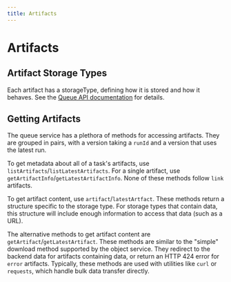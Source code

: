 ```yaml
---
title: Artifacts
---
```


# Artifacts

## Artifact Storage Types

Each artifact has a storageType, defining how it is stored and how it behaves.
See the [Queue API documentation](./api) for details.

## Getting Artifacts

The queue service has a plethora of methods for accessing artifacts.
They are grouped in pairs, with a version taking a `runId` and a version that uses the latest run.

To get metadata about all of a task's artifacts, use `listArtifacts`/`listLatestArtifacts`.
For a single artifact, use `getArtifactInfo`/`getLatestArtifactInfo`.
None of these methods follow `link` artifacts.

To get artifact content, use `artifact`/`latestArtfact`.
These methods return a structure specific to the storage type.
For storage types that contain data, this structure will include enough information to access that data (such as a URL).

The alternative methods to get artifact content are `getArtifact`/`getLatestArtifact`.
These methods are similar to the "simple" download method supported by the object service.
They redirect to the backend data for artifacts containing data, or return an HTTP 424 error for `error` artifacts.
Typically, these methods are used with utilities like `curl` or `requests`, which handle bulk data transfer directly.
